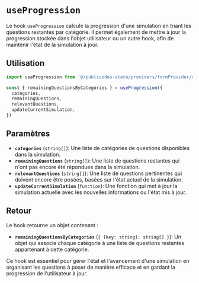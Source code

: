 # `useProgression`

Le hook `useProgression` calcule la progression d'une simulation en triant les questions restantes par catégorie. Il permet également de mettre à jour la progression stockée dans l'objet utilisateur ou un autre hook, afin de maintenir l'état de la simulation à jour.

## Utilisation

```typescript
import useProgression from '@/publicodes-state/providers/formProvider/useProgression'

const { remainingQuestionsByCategories } = useProgression({
  categories,
  remainingQuestions,
  relevantQuestions,
  updateCurrentSimulation,
})
```

## Paramètres

- **`categories`** (`string[]`): Une liste de catégories de questions disponibles dans la simulation.
- **`remainingQuestions`** (`string[]`): Une liste de questions restantes qui n'ont pas encore été répondues dans la simulation.
- **`relevantQuestions`** (`string[]`): Une liste de questions pertinentes qui doivent encore être posées, basées sur l'état actuel de la simulation.
- **`updateCurrentSimulation`** (`function`): Une fonction qui met à jour la simulation actuelle avec les nouvelles informations ou l'état mis à jour.

## Retour

Le hook retourne un objet contenant :

- **`remainingQuestionsByCategories`** (`{ [key: string]: string[] }`): Un objet qui associe chaque catégorie à une liste de questions restantes appartenant à cette catégorie.

Ce hook est essentiel pour gérer l'état et l'avancement d'une simulation en organisant les questions à poser de manière efficace et en gardant la progression de l'utilisateur à jour.